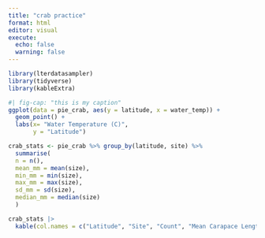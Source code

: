 ```yaml
---
title: "crab practice"
format: html
editor: visual
execute: 
  echo: false
  warning: false
---
```


```r
library(lterdatasampler)
library(tidyverse)
library(kableExtra)
```

```r
#| fig-cap: "this is my caption"
ggplot(data = pie_crab, aes(y = latitude, x = water_temp)) +
  geom_point() + 
  labs(x= "Water Temperature (C)",
       y = "Latitude")
```

```r
crab_stats <- pie_crab %>% group_by(latitude, site) %>% 
  summarise(
  n = n(), 
  mean_mm = mean(size),
  min_mm = min(size),
  max_mm = max(size),
  sd_mm = sd(size),
  median_mm = median(size)
  ) 

crab_stats |>
  kable(col.names = c("Latitude", "Site", "Count", "Mean Carapace Length (mm)", "Minimum Carapace Length (mm)", "Max Carapace Length (mm)", "Length Standard Deviation (mm)", "Length Median (mm)"))
  
  
```
